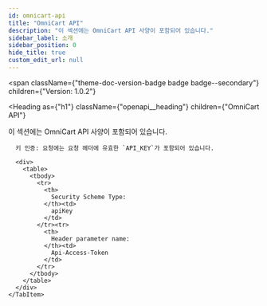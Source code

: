 ```yaml
---
id: omnicart-api
title: "OmniCart API"
description: "이 섹션에는 OmniCart API 사양이 포함되어 있습니다."
sidebar_label: 소개
sidebar_position: 0
hide_title: true
custom_edit_url: null
---
```



<span
  className={"theme-doc-version-badge badge badge--secondary"}
  children={"Version: 1.0.2"}
>
</span>

<Heading
  as={"h1"}
  className={"openapi__heading"}
  children={"OmniCart API"}
>
</Heading>



이 섹션에는 OmniCart API 사양이 포함되어 있습니다.


<div
  style={{"marginBottom":"2rem"}}
>
  <Heading
    id={"authentication"}
    as={"h2"}
    className={"openapi-tabs__heading"}
    children={"Authentication"}
  >
  </Heading><SchemaTabs
    className={"openapi-tabs__security-schemes"}
  >
    <TabItem
      label={"API Key: ApiKey"}
      value={"ApiKey"}
    >
      
      
      키 인증: 요청에는 요청 헤더에 유효한 `API_KEY`가 포함되어 있습니다.
      
      <div>
        <table>
          <tbody>
            <tr>
              <th>
                Security Scheme Type:
              </th><td>
                apiKey
              </td>
            </tr><tr>
              <th>
                Header parameter name:
              </th><td>
                Api-Access-Token
              </td>
            </tr>
          </tbody>
        </table>
      </div>
    </TabItem>
  </SchemaTabs>
</div>
      